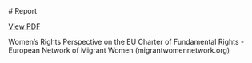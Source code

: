 
<Report>
# Report

<a href="/public/images/FULFIL_Report2024" target="_blank">View PDF</a>

Women’s Rights Perspective on the EU Charter of Fundamental Rights - European Network of Migrant Women (migrantwomennetwork.org)

</Report>
